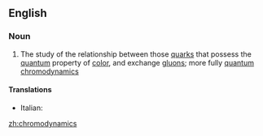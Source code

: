 ==English==

===Noun===
{{en-noun|-}}

# {{physics}} The study of the relationship between those [[quark]]s that possess the [[quantum]] property of [[color]], and exchange [[gluon]]s; more fully [[quantum chromodynamics]]

====Translations====
{{trans-top|The study of quarks with color}}
* Italian: {{t-|it|cromodinamica|f}}
{{trans-mid}}
{{trans-bottom}}

[[zh:chromodynamics]]